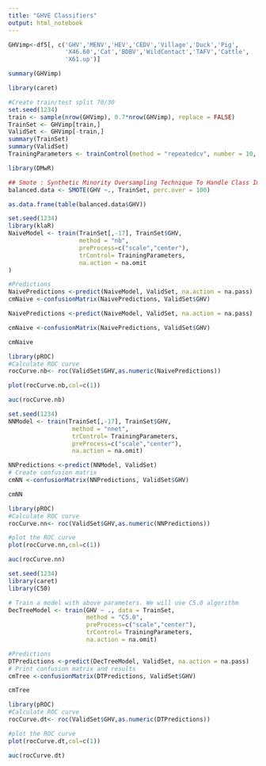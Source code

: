---
title: "GHVE Classifiers"
output: html_notebook
---



```{r}
GHVimp<-df5[, c('GHV','MENV','HEV','CEDV','Village','Duck','Pig',
                'X46.60','Cat','BDBV','WildContact','TAFV','Cattle',
                'X61.up')]
```

```{r}
summary(GHVimp)
```

```{r}
library(caret)
```

```{r}
#Create train/test split 70/30
set.seed(1234)
train <- sample(nrow(GHVimp), 0.7*nrow(GHVimp), replace = FALSE)
TrainSet <- GHVimp[train,]
ValidSet <- GHVimp[-train,]
summary(TrainSet)
summary(ValidSet)
TrainingParameters <- trainControl(method = "repeatedcv", number = 10, repeats=10)
```

```{r}
library(DMwR)

## Smote : Synthetic Minority Oversampling Technique To Handle Class Imbalance In Binary Classification; code below puts it at 1:1 balance
balanced.data <- SMOTE(GHV ~., TrainSet, perc.over = 100)

as.data.frame(table(balanced.data$GHV))
```

```{r}
set.seed(1234)
library(klaR)
NaiveModel <- train(TrainSet[,-17], TrainSet$GHV, 
                    method = "nb",
                    preProcess=c("scale","center"),
                    trControl= TrainingParameters,
                    na.action = na.omit
)

#Predictions
NaivePredictions <-predict(NaiveModel, ValidSet, na.action = na.pass)
cmNaive <-confusionMatrix(NaivePredictions, ValidSet$GHV)
```

```{r}
NaivePredictions <-predict(NaiveModel, ValidSet, na.action = na.pass)
```

```{r}
cmNaive <-confusionMatrix(NaivePredictions, ValidSet$GHV)
```

```{r}
cmNaive
```

```{r}
library(pROC)
#Calculate ROC curve
rocCurve.nb<- roc(ValidSet$GHV,as.numeric(NaivePredictions))
```

```{r}
plot(rocCurve.nb,col=c(1))
```

```{r}
auc(rocCurve.nb)
```

```{r}
set.seed(1234)
NNModel <- train(TrainSet[,-17], TrainSet$GHV,
                  method = "nnet",
                  trControl= TrainingParameters,
                  preProcess=c("scale","center"),
                  na.action = na.omit)
```

```{r}
NNPredictions <-predict(NNModel, ValidSet)
# Create confusion matrix
cmNN <-confusionMatrix(NNPredictions, ValidSet$GHV)
```

```{r}
cmNN
```

```{r}
library(pROC)
#Calculate ROC curve
rocCurve.nn<- roc(ValidSet$GHV,as.numeric(NNPredictions))
```

```{r}
#plot the ROC curve
plot(rocCurve.nn,col=c(1))
```

```{r}
auc(rocCurve.nn)
```

```{r}
set.seed(1234)
library(caret)
library(C50)
```

```{r}
# Train a model with above parameters. We will use C5.0 algorithm
DecTreeModel <- train(GHV ~ ., data = TrainSet, 
                      method = "C5.0",
                      preProcess=c("scale","center"),
                      trControl= TrainingParameters,
                      na.action = na.omit)
```

```{r}
#Predictions
DTPredictions <-predict(DecTreeModel, ValidSet, na.action = na.pass)
# Print confusion matrix and results
cmTree <-confusionMatrix(DTPredictions, ValidSet$GHV)
```

```{r}
cmTree
```

```{r}
library(pROC)
#Calculate ROC curve
rocCurve.dt<- roc(ValidSet$GHV,as.numeric(DTPredictions))
```

```{r}
#plot the ROC curve
plot(rocCurve.dt,col=c(1))
```

```{r}
auc(rocCurve.dt)
```

